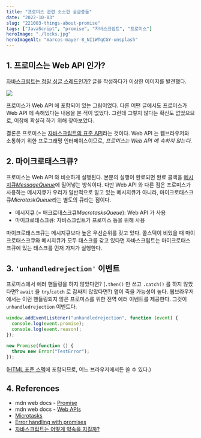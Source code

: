 ```yaml
---
title: "프로미스 관련 소소한 궁금증들"
date: "2022-10-03"
slug: "221003-things-about-promise"
tags: ["JavaScript", "promise", "자바스크립트", "프로미스"]
heroImage: "./locks.jpg"
heroImageAlt: "marcos-mayer-8_NI1WTqCGY-unsplash"
---
```


## 1. 프로미스는 Web API 인가?

[자바스크립트는 정말 싱글 스레드인가?](https://ricale.kr/blog/posts/220926-is-javascript-single-threaded/) 글을 작성하다가 이상한 이미지를 발견했다.

![](./1.png)

프로미스가 Web API 에 포함되어 있는 그림이었다. 다른 어떤 글에서도 프로미스가 Web API 에 속해있다는 내용을 본 적이 없었다. 그런데 그렇지 않다는 확신도 없었으므로, 이참에 확실히 하기 위해 찾아보았다.

결론은 프로미스는 [자바스크립트의 표준 API](https://velog.velcdn.com/images/ricale/post/39354cb5-e62f-4ac4-b6ec-e094acfeae62/image.png)라는 것이다. Web API 는 웹브라우저와 소통하기 위한 프로그래밍 인터페이스이므로, _프로미스는 Web API 에 속하지 않는다_.

## 2. 마이크로태스크큐?

프로미스는 Web API 와 비슷하게 실행된다. 본문의 실행이 완료되면 완료 콜백을 [메시지큐*MessageQueue*](https://developer.mozilla.org/en-US/docs/Web/JavaScript/EventLoop#queue)에 밀어넣는 방식이다. 다만 Web API 와 다른 점은 프로미스가 사용하는 메시지큐가 우리가 일반적으로 알고 있는 메시지큐가 아니라, 마이크로태스크큐*MicrotaskQueue*라는 별도의 큐라는 점이다.

- 메시지큐 (= 매크로태스크큐*MacrotasksQueue*): Web API 가 사용
- 마이크로태스크큐: 자바스크립트가 프로미스 등을 위해 사용

마이크로태스크큐는 메시지큐보다 높은 우선순위를 갖고 있다. 콜스택이 비었을 때 마이크로태스크큐와 메시지큐가 모두 태스크를 갖고 있다면 자바스크립트는 마이크로태스크큐에 있는 태스크를 먼저 가져가 실행한다.

## 3. `'unhandledrejection'` 이벤트

프로미스에서 에러 핸들링을 하지 않았다면? (`.then()` 만 쓰고 `.catch()` 를 하지 않았다면? `await` 을 `try`/`catch` 로 감싸지 않았다면?) 앱이 죽을 가능성이 높다. 웹브라우저에서는 이런 핸들링되지 않은 프로미스를 위한 전역 에러 이벤트를 제공한다. 그것이 `unhandledrejection` 이벤트다.

```js
window.addEventListener("unhandledrejection", function (event) {
  console.log(event.promise);
  console.log(event.reason);
});

new Promise(function () {
  throw new Error("TestError");
});
```

([HTML 표준 스펙](https://html.spec.whatwg.org/multipage/webappapis.html#unhandled-promise-rejections)에 포함되므로, 어느 브라우저에서든 쓸 수 있다.)

## 4. References

- mdn web docs - [Promise](https://developer.mozilla.org/en-US/docs/Web/JavaScript/Reference/Global_Objects/Promise)
- mdn web docs - [Web APIs](https://developer.mozilla.org/en-US/docs/Web/API)
- [Microtasks](https://javascript.info/microtask-queue)
- [Error handling with promises](https://javascript.info/promise-error-handling)
- [자바스크립트는 어떻게 약속을 지킬까?](https://ui.toast.com/posts/ko_20220725)

